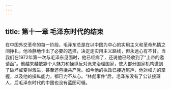 ```yaml
---
---
---
```

title: 第十一章 毛泽东时代的结束
---




在中国外交革命的每一阶段，毛泽东总是在以中国为中心的实用主义和革命热情之间挣扎。他冷静地作出了必要的选择，决定走实用主义路线，但永远心有不甘。当我们在1972年第一次与毛泽东见面时，他已经病了，还说他已经收到了“上帝的邀请函”。他越来越依靠个人魅力和操纵反对派来治理国家，使大部分国家机构遭到了破坏或变得激进，甚至还包括共产党。如今他的执政已接近尾声，他对权力的掌握，以及他的操纵能力，都已力不从心。“林彪事件”后，毛泽东没有了公认接班人，后毛泽东时代的中国也没有蓝图可循。
